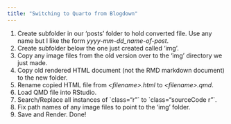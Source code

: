 ```yaml
---
title: "Switching to Quarto from Blogdown"
---
```


1.  Create subfolder in our 'posts' folder to hold converted file. Use any name but I like the form *yyyy-mm-dd_name-of-post*.
2.  Create subfolder below the one just created called 'img'.
3.  Copy any image files from the old version over to the 'img' directory we just made.
4.  Copy old rendered HTML document (not the RMD markdown document) to the new folder.
5.  Rename copied HTML file from *\<filename\>.html* to *\<filename\>.qmd*.
6.  Load QMD file into RStudio.
7.  Search/Replace all instances of \`class="r"\` to \`class="sourceCode r"\`.
8.  Fix path names of any image files to point to the 'img' folder.
9.  Save and Render. Done!
